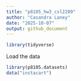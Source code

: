 ```yaml
---
title: "p8105_hw3_csl2209"
author: "Casandra Laney"
date: "2025-10-07"
output: github_document
---
```



```r
library(tidyverse)

```


Load the data

```r
library(p8105.datasets)
data("instacart")

```

